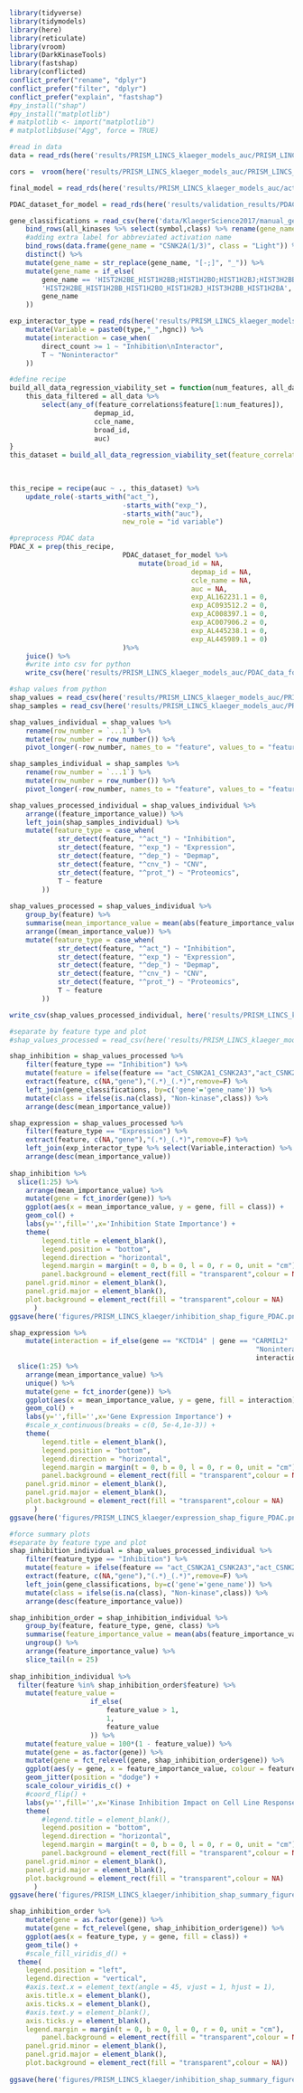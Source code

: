 ```r
library(tidyverse)
library(tidymodels)
library(here)
library(reticulate)
library(vroom)
library(DarkKinaseTools)
library(fastshap)
library(conflicted)
conflict_prefer("rename", "dplyr")
conflict_prefer("filter", "dplyr")
conflict_prefer("explain", "fastshap")
#py_install("shap")
#py_install("matplotlib")
# matplotlib <- import("matplotlib")
# matplotlib$use("Agg", force = TRUE)
```

```r
#read in data 
data = read_rds(here('results/PRISM_LINCS_klaeger_models_auc/PRISM_LINCS_klaeger_data_for_ml_5000feat_auc.rds.gz'))

cors =  vroom(here('results/PRISM_LINCS_klaeger_models_auc/PRISM_LINCS_klaeger_data_feature_correlations_auc.csv'))

final_model = read_rds(here('results/PRISM_LINCS_klaeger_models_auc/activation_expression/regression/xgboost/final_xgboost_model.rds.gz'))

PDAC_dataset_for_model = read_rds(here('results/validation_results/PDAC_validation/PDAC_data_for_model.rds'))

gene_classifications = read_csv(here('data/KlaegerScience2017/manual_gene_labels.csv')) %>%
	bind_rows(all_kinases %>% select(symbol,class) %>% rename(gene_name = symbol)) %>% 
	#adding extra label for abbreviated activation name
	bind_rows(data.frame(gene_name = "CSNK2A(1/3)", class = "Light")) %>%
	distinct() %>% 
	mutate(gene_name = str_replace(gene_name, "[-;]", "_")) %>% 
	mutate(gene_name = if_else(
		gene_name == 'HIST2H2BE_HIST1H2BB;HIST1H2BO;HIST1H2BJ;HIST3H2BB;HIST1H2BA',
		'HIST2H2BE_HIST1H2BB_HIST1H2BO_HIST1H2BJ_HIST3H2BB_HIST1H2BA',
		gene_name
	))

exp_interactor_type = read_rds(here('results/PRISM_LINCS_klaeger_models_auc/expression_feature_interactors.rds')) %>%
	mutate(Variable = paste0(type,"_",hgnc)) %>%
	mutate(interaction = case_when(
		direct_count >= 1 ~ "Inhibition\nInteractor",
		T ~ "Noninteractor"
	)) 
```

```r
#define recipe
build_all_data_regression_viability_set = function(num_features, all_data, feature_correlations) {
	this_data_filtered = all_data %>%
		select(any_of(feature_correlations$feature[1:num_features]),
					 depmap_id,
					 ccle_name,
					 broad_id,
					 auc)
}
this_dataset = build_all_data_regression_viability_set(feature_correlations =  cors,
																													 num_features = 5000,
																													 all_data = data)

this_recipe = recipe(auc ~ ., this_dataset) %>%
	update_role(-starts_with("act_"),
							-starts_with("exp_"),
							-starts_with("auc"),
							new_role = "id variable") 
```

```r
#preprocess PDAC data
PDAC_X = prep(this_recipe, 
							PDAC_dataset_for_model %>%
								mutate(broad_id = NA,
											 depmap_id = NA,
											 ccle_name = NA,
											 auc = NA,
											 exp_AL162231.1 = 0,
											 exp_AC093512.2 = 0,
											 exp_AC008397.1 = 0,
											 exp_AC007906.2 = 0,
											 exp_AL445238.1 = 0,
											 exp_AL445989.1 = 0)
							)%>% 
	juice() %>% 
	#write into csv for python
	write_csv(here('results/PRISM_LINCS_klaeger_models_auc/PDAC_data_for_shap.csv'))
```

```r
#shap values from python
shap_values = read_csv(here('results/PRISM_LINCS_klaeger_models_auc/PRISM_LINCS_klaeger_auc_xgboost_shap_values_python_PDAC.csv'))
shap_samples = read_csv(here('results/PRISM_LINCS_klaeger_models_auc/PRISM_LINCS_klaeger_samples_for_shap_values_python_PDAC.csv'))
```

```r
shap_values_individual = shap_values %>% 
	rename(row_number = `...1`) %>%
	mutate(row_number = row_number()) %>% 
	pivot_longer(-row_number, names_to = "feature", values_to = "feature_importance_value")

shap_samples_individual = shap_samples %>% 
	rename(row_number = `...1`) %>%
	mutate(row_number = row_number()) %>% 
	pivot_longer(-row_number, names_to = "feature", values_to = "feature_value")

shap_values_processed_individual = shap_values_individual %>%
	arrange((feature_importance_value)) %>%
	left_join(shap_samples_individual) %>% 
	mutate(feature_type = case_when(
			str_detect(feature, "^act_") ~ "Inhibition",
			str_detect(feature, "^exp_") ~ "Expression",
			str_detect(feature, "^dep_") ~ "Depmap",
			str_detect(feature, "^cnv_") ~ "CNV",
			str_detect(feature, "^prot_") ~ "Proteomics",
			T ~ feature
		))
	
shap_values_processed = shap_values_individual %>% 
	group_by(feature) %>% 
	summarise(mean_importance_value = mean(abs(feature_importance_value))) %>% 
	arrange((mean_importance_value)) %>%
	mutate(feature_type = case_when(
			str_detect(feature, "^act_") ~ "Inhibition",
			str_detect(feature, "^exp_") ~ "Expression",
			str_detect(feature, "^dep_") ~ "Depmap",
			str_detect(feature, "^cnv_") ~ "CNV",
			str_detect(feature, "^prot_") ~ "Proteomics",
			T ~ feature
		))

write_csv(shap_values_processed_individual, here('results/PRISM_LINCS_klaeger_models_auc/all_feature_shap_values_xgboost_PDAC.csv'))
```

```r
#separate by feature type and plot 
#shap_values_processed = read_csv(here('results/PRISM_LINCS_klaeger_models_auc/all_feature_shap_values_xgboost.csv'))

shap_inhibition = shap_values_processed %>% 
	filter(feature_type == "Inhibition") %>% 
	mutate(feature = ifelse(feature == "act_CSNK2A1_CSNK2A3","act_CSNK2A(1/3)",feature)) %>%
	extract(feature, c(NA,"gene"),"(.*)_(.*)",remove=F) %>%
	left_join(gene_classifications, by=c('gene'='gene_name')) %>%
	mutate(class = ifelse(is.na(class), "Non-kinase",class)) %>% 
	arrange(desc(mean_importance_value)) 

shap_expression = shap_values_processed %>% 
	filter(feature_type == "Expression") %>% 
	extract(feature, c(NA,"gene"),"(.*)_(.*)",remove=F) %>%
	left_join(exp_interactor_type %>% select(Variable,interaction) %>% rename(feature = Variable)) %>% 
	arrange(desc(mean_importance_value))
	
shap_inhibition %>%
  slice(1:25) %>%
	arrange(mean_importance_value) %>% 
	mutate(gene = fct_inorder(gene)) %>% 
	ggplot(aes(x = mean_importance_value, y = gene, fill = class)) +
	geom_col() +
	labs(y='',fill='',x='Inhibition State Importance') +
	theme(
		legend.title = element_blank(),
		legend.position = "bottom",
		legend.direction = "horizontal",
		legend.margin = margin(t = 0, b = 0, l = 0, r = 0, unit = "cm"),
		panel.background = element_rect(fill = "transparent",colour = NA),
    panel.grid.minor = element_blank(), 
    panel.grid.major = element_blank(),
    plot.background = element_rect(fill = "transparent",colour = NA)
      )
ggsave(here('figures/PRISM_LINCS_klaeger/inhibition_shap_figure_PDAC.png'), height = 10.5, width = 8.5, units = "cm")

shap_expression %>%
	mutate(interaction = if_else(gene == "KCTD14" | gene == "CARMIL2" | gene == "ASAP2",
															 "Noninteractor",
															 interaction)) %>% 
  slice(1:25) %>%
	arrange(mean_importance_value) %>% 
	unique() %>% 
	mutate(gene = fct_inorder(gene)) %>% 
	ggplot(aes(x = mean_importance_value, y = gene, fill = interaction)) +
	geom_col() +
	labs(y='',fill='',x='Gene Expression Importance') +
	#scale_x_continuous(breaks = c(0, 5e-4,1e-3)) +
	theme(
		legend.title = element_blank(),
		legend.position = "bottom",
		legend.direction = "horizontal",
		legend.margin = margin(t = 0, b = 0, l = 0, r = 0, unit = "cm"),
		panel.background = element_rect(fill = "transparent",colour = NA),
    panel.grid.minor = element_blank(), 
    panel.grid.major = element_blank(),
    plot.background = element_rect(fill = "transparent",colour = NA)
      )
ggsave(here('figures/PRISM_LINCS_klaeger/expression_shap_figure_PDAC.png'), height = 10.5, width = 8.5, units = "cm")
```

```r
#force summary plots
#separate by feature type and plot 
shap_inhibition_individual = shap_values_processed_individual %>% 
	filter(feature_type == "Inhibition") %>% 
	mutate(feature = ifelse(feature == "act_CSNK2A1_CSNK2A3","act_CSNK2A(1/3)",feature)) %>%
	extract(feature, c(NA,"gene"),"(.*)_(.*)",remove=F) %>%
	left_join(gene_classifications, by=c('gene'='gene_name')) %>%
	mutate(class = ifelse(is.na(class), "Non-kinase",class)) %>% 
	arrange(desc(feature_importance_value))

shap_inhibition_order = shap_inhibition_individual %>% 
	group_by(feature, feature_type, gene, class) %>% 
	summarise(feature_importance_value = mean(abs(feature_importance_value))) %>% 
	ungroup() %>% 
	arrange(feature_importance_value) %>% 
	slice_tail(n = 25)
	
shap_inhibition_individual %>%
  filter(feature %in% shap_inhibition_order$feature) %>%
	mutate(feature_value = 
				 	if_else(
				 		feature_value > 1,
				 		1,
				 		feature_value
				 	)) %>% 
	mutate(feature_value = 100*(1 - feature_value)) %>% 
	mutate(gene = as.factor(gene)) %>% 
	mutate(gene = fct_relevel(gene, shap_inhibition_order$gene)) %>% 
	ggplot(aes(y = gene, x = feature_importance_value, colour = feature_value)) +
	geom_jitter(position = "dodge") +
	scale_colour_viridis_c() +
	#coord_flip() +
	labs(y='',fill='',x='Kinase Inhibition Impact on Cell Line Response', colour = "Kinase Inhibition Level (%)") +
	theme(
		#legend.title = element_blank(),
		legend.position = "bottom",
		legend.direction = "horizontal",
		legend.margin = margin(t = 0, b = 0, l = 0, r = 0, unit = "cm"),
		panel.background = element_rect(fill = "transparent",colour = NA),
    panel.grid.minor = element_blank(), 
    panel.grid.major = element_blank(),
    plot.background = element_rect(fill = "transparent",colour = NA)
      )
ggsave(here('figures/PRISM_LINCS_klaeger/inhibition_shap_summary_figure_PDAC.png'), height = 10.5, width = 8.5, units = "cm")

shap_inhibition_order %>% 
	mutate(gene = as.factor(gene)) %>% 
	mutate(gene = fct_relevel(gene, shap_inhibition_order$gene)) %>%
	ggplot(aes(x = feature_type, y = gene, fill = class)) +
	geom_tile() +
	#scale_fill_viridis_d() +
  theme(
  	legend.position = "left",
  	legend.direction = "vertical",
  	#axis.text.x = element_text(angle = 45, vjust = 1, hjust = 1),
  	axis.title.x = element_blank(),
  	axis.ticks.x = element_blank(),
  	#axis.text.y = element_blank(),
    axis.ticks.y = element_blank(),
  	legend.margin = margin(t = 0, b = 0, l = 0, r = 0, unit = "cm"),
		panel.background = element_rect(fill = "transparent",colour = NA),
    panel.grid.minor = element_blank(), 
    panel.grid.major = element_blank(),
    plot.background = element_rect(fill = "transparent",colour = NA))
	
ggsave(here('figures/PRISM_LINCS_klaeger/inhibition_shap_summary_figure_annotations_PDAC.png'), height = 10.5, width = 8.5, units = "cm")
```

